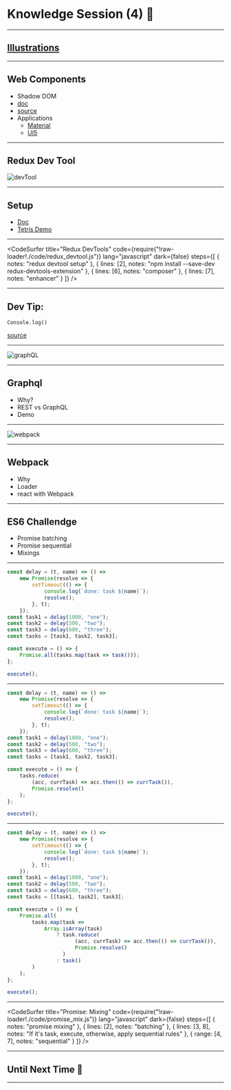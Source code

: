 
<Head>
    <title>Knowledge Session (4) 🤯</title>
</Head>

# Knowledge Session (4) 🤯

---

## [Illustrations](https://illustrated.dev/)

---

## Web Components

-   Shadow DOM
-   [doc](https://developer.mozilla.org/en-US/docs/Web/Web_Components)
-   [source](https://www.dannymoerkerke.com/blog/web-components-will-replace-your-frontend-framework)
-   Applications
    -   [Material](https://dannymoerkerke.github.io/material-webcomponents)
    -   [UI5](https://sap.github.io/ui5-webcomponents/)

---

## Redux Dev Tool

![devTool](https://raw.githubusercontent.com/TianyuanC/knowledge-652-4/master/img/redux_devTool.png)

---

## Setup

-   [Doc](http://extension.remotedev.io/#13-use-redux-devtools-extension-package-from-npm)
-   [Tetris Demo](https://chvin.github.io/react-tetris/?lan=en)

---


<CodeSurfer
    title="Redux DevTools"
    code={require("!raw-loader!./code/redux_devtool.js")}
    lang="javascript"
    dark={false}
    steps={[
        { notes: "redux devtool setup" },
        {
            lines: [2],
            notes: "npm install --save-dev redux-devtools-extension"
        },
        { lines: [6], notes: "composer" },
        { lines: [7], notes: "enhancer" }
    ]}
/>

---

## Dev Tip:

`Console.log()`

[source](https://areknawo.com/getting-creative-with-the-console-api/)

---

![graphQL](https://raw.githubusercontent.com/TianyuanC/knowledge-652-4/master/img/graphql_1.png)

---

## Graphql

-   Why?
-   REST vs GraphQL
-   Demo

---

![webpack](https://raw.githubusercontent.com/TianyuanC/knowledge-652-4/master/img/webpack_1.png)

---

## Webpack

-   Why
-   Loader
-   react with Webpack

---


## ES6 Challendge

-   Promise batching
-   Promise sequential
-   Mixings

---


```javascript Promise: Batching
const delay = (t, name) => () =>
    new Promise(resolve => {
        setTimeout(() => {
            console.log(`done: task ${name}`);
            resolve();
        }, t);
    });
const task1 = delay(1000, "one");
const task2 = delay(500, "two");
const task3 = delay(600, "three");
const tasks = [task1, task2, task3];

const execute = () => {
    Promise.all(tasks.map(task => task()));
};

execute();
```

---


```javascript Promise: Sequentail
const delay = (t, name) => () =>
    new Promise(resolve => {
        setTimeout(() => {
            console.log(`done: task ${name}`);
            resolve();
        }, t);
    });
const task1 = delay(1000, "one");
const task2 = delay(500, "two");
const task3 = delay(600, "three");
const tasks = [task1, task2, task3];

const execute = () => {
    tasks.reduce(
        (acc, currTask) => acc.then(() => currTask()),
        Promise.resolve()
    );
};

execute();
```

---


```javascript Promise: Mixing 🤯
const delay = (t, name) => () =>
    new Promise(resolve => {
        setTimeout(() => {
            console.log(`done: task ${name}`);
            resolve();
        }, t);
    });
const task1 = delay(1000, "one");
const task2 = delay(500, "two");
const task3 = delay(600, "three");
const tasks = [[task1, task2], task3];

const execute = () => {
    Promise.all(
        tasks.map(task =>
            Array.isArray(task)
                ? task.reduce(
                      (acc, currTask) => acc.then(() => currTask()),
                      Promise.resolve()
                  )
                : task()
        )
    );
};

execute();
```

---

<CodeSurfer
    title="Promise: Mixing"
    code={require("!raw-loader!./code/promise_mix.js")}
    lang="javascript"
    dark={false}
    steps={[
        { notes: "promise mixing" },
        {
            lines: [2],
            notes: "batching"
        },
        {
            lines: [3, 8],
            notes: "If it's task, execute, otherwise, apply sequential rules"
        },
        { range: [4, 7], notes: "sequential" }
    ]}
/>

---

## Until Next Time 👋

---
